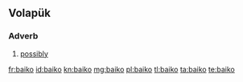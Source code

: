 ==Volapük==

===Adverb===
{{head|vo|adverb}}

# [[possibly]]

[[fr:baiko]]
[[id:baiko]]
[[kn:baiko]]
[[mg:baiko]]
[[pl:baiko]]
[[tl:baiko]]
[[ta:baiko]]
[[te:baiko]]